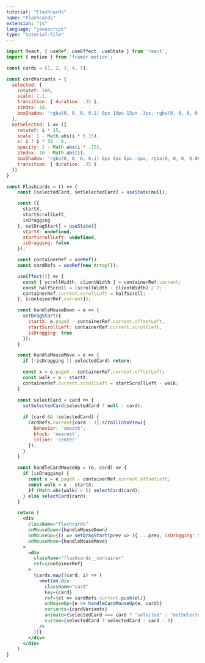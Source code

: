 ```yaml
---
tutorial: "Flashcards"
name: "Flashcards"
extension: "js"
language: "javascript"
type: "tutorial-file"
---
```


```jsx
import React, { useRef, useEffect, useState } from 'react';
import { motion } from 'framer-motion';

const cards = [1, 2, 3, 4, 5];

const cardVariants = {
  selected: {
    rotateY: 180,
    scale: 1.1,
    transition: { duration: .35 },
    zIndex: 10,
    boxShadow: 'rgba(0, 0, 0, 0.1) 0px 10px 15px -3px, rgba(0, 0, 0, 0.05) 0px 4px 6px -2px'
  },
  notSelected: i => ({
    rotateY: i * 15,
    scale: 1 - Math.abs(i * 0.15),
    x: i ? i * 50 : 0,
    opacity: 1 - Math.abs(i * .15),
    zIndex: 10 - Math.abs(i),
    boxShadow: 'rgba(0, 0, 0, 0.1) 0px 4px 6px -1px, rgba(0, 0, 0, 0.06) 0px 2px 4px -1px',
    transition: { duration: .35 }
  })
}

const Flashcards = () => {
    const [selectedCard, setSelectedCard] = useState(null);

    const [{ 
      startX,
      startScrollLeft,
      isDragging
    }, setDragStart] = useState({ 
      startX: undefined, 
      startScrollLeft: undefined, 
      isDragging: false
    });

    const containerRef = useRef();
    const cardRefs = useRef(new Array());

    useEffect(() => {
      const { scrollWidth, clientWidth } = containerRef.current;
      const halfScroll = (scrollWidth - clientWidth) / 2;
      containerRef.current.scrollLeft = halfScroll;
    }, [containerRef.current]); 

    const handleMouseDown = e => {
      setDragStart({ 
        startX: e.pageX - containerRef.current.offsetLeft,
        startScrollLeft: containerRef.current.scrollLeft,
        isDragging: true
      });
    }

    const handleMouseMove = e => {
      if (!isDragging || selectedCard) return;

      const x = e.pageX - containerRef.current.offsetLeft;
      const walk = x - startX;
      containerRef.current.scrollLeft = startScrollLeft - walk;
    }

    const selectCard = card => {
      setSelectedCard(selectedCard ? null : card);
      
      if (card && !selectedCard) {
        cardRefs.current[card - 1].scrollIntoView({
          behavior: 'smooth',
          block: 'nearest',
          inline: 'center'
        }); 
      }
    }

    const handleCardMouseUp = (e, card) => {
      if (isDragging) {
        const x = e.pageX - containerRef.current.offsetLeft;
        const walk = x - startX;
        if (Math.abs(walk) < 5) selectCard(card);
      } else selectCard(card);
    }

    return (
      <div 
        className="flashcards"
        onMouseDown={handleMouseDown}
        onMouseUp={() => setDragStart(prev => ({ ...prev, isDragging: false }))}
        onMouseMove={handleMouseMove}
      >
        <div 
          className="flashcards__container" 
          ref={containerRef}
        >
          {cards.map((card, i) => (
            <motion.div 
              className="card" 
              key={card}
              ref={el => cardRefs.current.push(el)}
              onMouseUp={e => handleCardMouseUp(e, card)}
              variants={cardVariants}
              animate={selectedCard === card ? "selected" : "notSelected"}
              custom={selectedCard ? selectedCard - card : 0}
            />
          ))}
        </div>
      </div>
    )
}
```